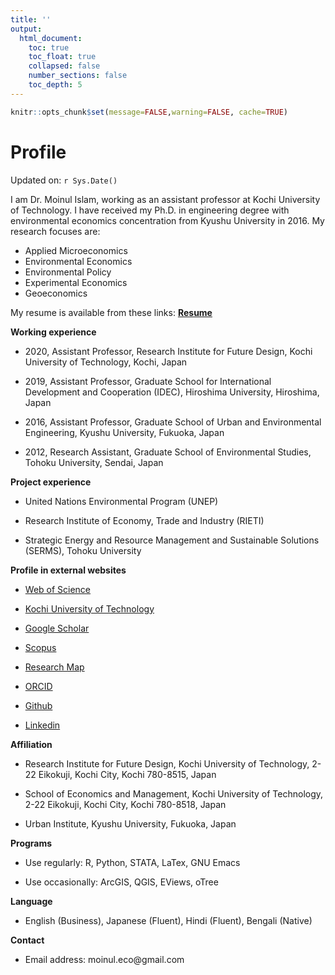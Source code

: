 ```yaml
---
title: ''
output:
  html_document:
    toc: true
    toc_float: true
    collapsed: false
    number_sections: false
    toc_depth: 5
---
```


```r
knitr::opts_chunk$set(message=FALSE,warning=FALSE, cache=TRUE)
```

# Profile

Updated on: `r Sys.Date()`

I am Dr. Moinul Islam, working as an assistant professor at Kochi University of Technology. I have received my Ph.D. in engineering degree with environmental economics concentration from Kyushu University in 2016. My research focuses are:

-  Applied Microeconomics
-  Environmental Economics
-  Environmental Policy
-  Experimental Economics
-  Geoeconomics

My resume is available from these links: [**Resume**](<https://moineco.github.io/moinul_resume/moinul_resume.pdf>)

**Working experience**

-   2020, Assistant Professor, Research Institute for Future Design,
    Kochi University of Technology, Kochi, Japan
    
-   2019, Assistant Professor, Graduate School for International
    Development and Cooperation (IDEC), Hiroshima University, Hiroshima,
    Japan
    
-   2016, Assistant Professor, Graduate School of Urban and
    Environmental Engineering, Kyushu University, Fukuoka, Japan
    
-   2012, Research Assistant, Graduate School of Environmental Studies,
    Tohoku University, Sendai, Japan

**Project experience**

-   United Nations Environmental Program (UNEP)

-   Research Institute of Economy, Trade and Industry (RIETI)

-   Strategic Energy and Resource Management and Sustainable Solutions
    (SERMS), Tohoku University

**Profile in external websites**

-  [Web of Science](https://www.webofscience.com/wos/author/record/M-9369-2019)

-  [Kochi University of Technology](https://www.kochi-tech.ac.jp/profile/ja/islam-moinul.html)

-  [Google Scholar](https://scholar.google.co.jp/citations?user=UTZTmJ0AAAAJ&hl=en)

-  [Scopus](https://www.scopus.com/authid/detail.uri?authorId=55348122400)

-  [Research Map](https://researchmap.jp/moinul/?lang=english)

-  [ORCID](https://orcid.org/0000-0002-0309-3156)

-  [Github](https://github.com/moineco)

-  [Linkedin](https://www.linkedin.com/in/moinul-islam-b7a140263/)

**Affiliation**

-   Research Institute for Future Design, Kochi University of
    Technology, 2-22 Eikokuji, Kochi City, Kochi 780-8515, Japan

-   School of Economics and Management, Kochi University of Technology,
    2-22 Eikokuji, Kochi City, Kochi 780-8518, Japan

-   Urban Institute, Kyushu University, Fukuoka, Japan


**Programs**

-   Use regularly: R, Python, STATA, LaTex, GNU Emacs 

-   Use occasionally: ArcGIS, QGIS, EViews, oTree 

**Language**

-   English (Business), Japanese (Fluent), Hindi (Fluent), Bengali (Native)

**Contact** 

-  Email address: moinul.eco@gmail.com
